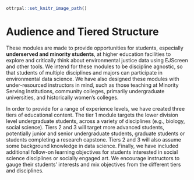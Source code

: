 
```r
ottrpal::set_knitr_image_path()
```

# Audience and Tiered Structure {-}

These modules are made to provide opportunities for students, especially **underserved and minority students**, at higher education facilities to explore and critically think about environmental justice data using EJScreen and other tools. We intend for these modules to be discipline agnostic, so that students of multiple disciplines and majors can participate in environmental data science. We have also designed these modules with under-resourced instructors in mind, such as those teaching at Minority Serving Institutions, community colleges, primarily undergraduate universities, and historically women’s colleges.

In order to provide for a range of experience levels, we have created three tiers of educational content. The tier 1 module targets the lower division level undergraduate students, across a variety of disciplines (e.g., biology, social science). Tiers 2 and 3 will target more advanced students, potentially junior and senior undergraduate students, graduate students or students completing a research capstone. Tiers 2 and 3 will also assume some background knowledge in data science. Finally, we have included additional follow-on learning objectives for students interested in social science disciplines or socially engaged art. We encourage instructors to gauge their students’ interests and mix objectives from the different tiers and disciplines. 
